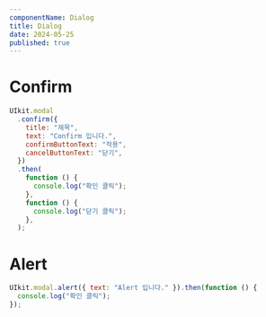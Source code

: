 ```yaml
---
componentName: Dialog
title: Dialog
date: 2024-05-25
published: true
---
```


# Confirm

<Preview>
    <Confirm />
</Preview>

```jsx
UIkit.modal
  .confirm({
    title: "제목",
    text: "Confirm 입니다.",
    confirmButtonText: "적용",
    cancelButtonText: "닫기",
  })
  .then(
    function () {
      console.log("확인 클릭");
    },
    function () {
      console.log("닫기 클릭");
    },
  );
```

# Alert

<Preview>
    <Alert />
</Preview>

```jsx
UIkit.modal.alert({ text: "Alert 입니다." }).then(function () {
  console.log("확인 클릭");
});
```
